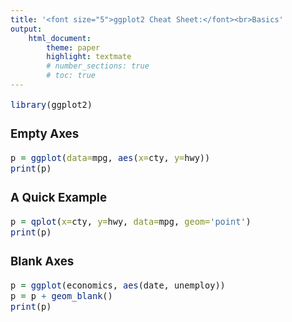 ```yaml
---
title: '<font size="5">ggplot2 Cheat Sheet:</font><br>Basics'
output:
    html_document:
        theme: paper
        highlight: textmate
        # number_sections: true
        # toc: true
---
```

<font size="3"> 

```r
library(ggplot2)
```

### Empty Axes
```r
p = ggplot(data=mpg, aes(x=cty, y=hwy))
print(p)
```

### A Quick Example
```r
p = qplot(x=cty, y=hwy, data=mpg, geom='point')
print(p)
```

### Blank Axes
```r
p = ggplot(economics, aes(date, unemploy))
p = p + geom_blank()
print(p)
```

</font>
